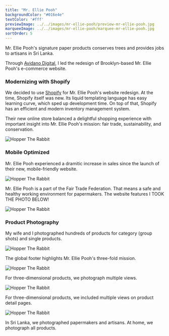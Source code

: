 ```yaml
---
title: "Mr. Ellie Pooh"
backgroundColor: "#016e4e"
textColor: '#fff'
previewImage: ../../images/mr-ellie-pooh/preview-mr-ellie-pooh.jpg
marqueeImage: ../../images/mr-ellie-pooh/marquee-mr-ellie-pooh.jpg
sortOrder: 5
---
```


<IntroBlock>

Mr. Ellie Pooh's signature paper products conserves trees and provides jobs to artisans in Sri Lanka.

</IntroBlock>

<TextBlock>

Through [Avidano Digital](/portfolio/avidano-digital), I led the redesign of Brooklyn-based Mr. Ellie Pooh's e-commerce website.

</TextBlock>

<TextBlock>

### Modernizing with Shopify

We decided to use [Shopify](https://www.shopify.com/) for Mr. Ellie Pooh's website redesign. At the time, Shopify itself was new. Its liquid templating language has easy learning curve, which sped up development time. On top of that, Shopify has an efficient and modern inventory management system.

Their new online store balanced a delightful shopping experience with important insight into Mr. Ellie Pooh's mission: fair trade, sustainability, and conservation.

</TextBlock>

<FigureSingleBlock lightbox={true}>

![Hopper The Rabbit](../../images/mr-ellie-pooh/grid-desktop-mr-ellie-pooh.jpg)
    
</FigureSingleBlock>

<TextBlock>

### Mobile Optimized

Mr. Ellie Pooh experienced a dramitic increase in sales since the launch of their new, mobile-friendly website.

</TextBlock>

<FigureSingleBlock>

![Hopper The Rabbit](../../images/mr-ellie-pooh/grid-mobile-mr-ellie-pooh.jpg)
    
</FigureSingleBlock>

<TextBlock>

Mr. Ellie Pooh is a part of the Fair Trade Federation. That means a safe and healthy working environment for papermakers. The website features I TOOK THE PHOTO BELOW!

</TextBlock>

<FigureSingleBlock>

![Hopper The Rabbit](../../images/mr-ellie-pooh/project-tour-mr-ellie-papermaker-carousel.jpg)
    
</FigureSingleBlock>

<TextBlock>

### Product Photography

My wife and I photographed hundreds of products for category (group shots) and single products.

</TextBlock>

<FigureSingleBlock>

![Hopper The Rabbit](../../images/mr-ellie-pooh/project-tour-mr-ellie-pooh-product-grid.jpg)
    
</FigureSingleBlock>

<TextBlock>

The global footer highlights Mr. Ellie Pooh's three-fold mission. 

</TextBlock>

<FigureSingleBlock>

![Hopper The Rabbit](../../images/mr-ellie-pooh/project-tour-mr-ellie-pooh-footer.jpg)
    
</FigureSingleBlock>

<TextBlock>

For three-dimensional products, we photograph multiple views.

</TextBlock>

<FigureSingleBlock>

![Hopper The Rabbit](../../images/mr-ellie-pooh/project-tour-mr-ellie-pooh-multiple-views.jpg)
    
</FigureSingleBlock>

<TextBlock>

For three-dimensional products, we included multiple views on product detail pages.

</TextBlock>

<FigureSingleBlock>

![Hopper The Rabbit](../../images/mr-ellie-pooh/mr-ellie-pooh-product-photography.jpg)
    
</FigureSingleBlock>

<TextBlock>

In Sri Lanka, we photographed papermakers and artisans. At home, we photograph all products.

</TextBlock>